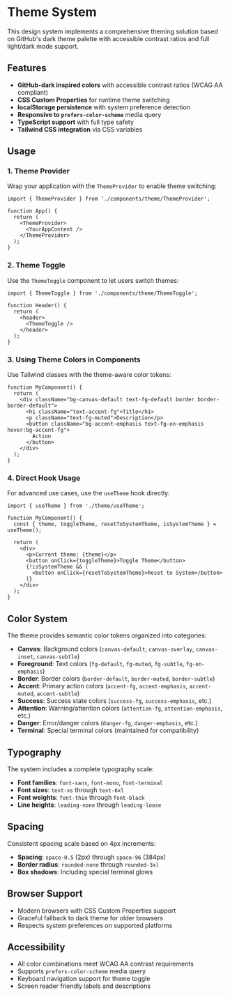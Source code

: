 
<Meta title="Design System/Theme" />

# Theme System

This design system implements a comprehensive theming solution based on GitHub's dark theme palette with accessible contrast ratios and full light/dark mode support.

## Features

- **GitHub-dark inspired colors** with accessible contrast ratios (WCAG AA compliant)
- **CSS Custom Properties** for runtime theme switching
- **localStorage persistence** with system preference detection
- **Responsive to `prefers-color-scheme`** media query
- **TypeScript support** with full type safety
- **Tailwind CSS integration** via CSS variables

## Usage

### 1. Theme Provider

Wrap your application with the `ThemeProvider` to enable theme switching:

```tsx
import { ThemeProvider } from './components/theme/ThemeProvider';

function App() {
  return (
    <ThemeProvider>
      <YourAppContent />
    </ThemeProvider>
  );
}
```

### 2. Theme Toggle

Use the `ThemeToggle` component to let users switch themes:

```tsx
import { ThemeToggle } from './components/theme/ThemeToggle';

function Header() {
  return (
    <header>
      <ThemeToggle />
    </header>
  );
}
```

### 3. Using Theme Colors in Components

Use Tailwind classes with the theme-aware color tokens:

```tsx
function MyComponent() {
  return (
    <div className="bg-canvas-default text-fg-default border border-border-default">
      <h1 className="text-accent-fg">Title</h1>
      <p className="text-fg-muted">Description</p>
      <button className="bg-accent-emphasis text-fg-on-emphasis hover:bg-accent-fg">
        Action
      </button>
    </div>
  );
}
```

### 4. Direct Hook Usage

For advanced use cases, use the `useTheme` hook directly:

```tsx
import { useTheme } from './theme/useTheme';

function MyComponent() {
  const { theme, toggleTheme, resetToSystemTheme, isSystemTheme } = useTheme();
  
  return (
    <div>
      <p>Current theme: {theme}</p>
      <button onClick={toggleTheme}>Toggle Theme</button>
      {!isSystemTheme && (
        <button onClick={resetToSystemTheme}>Reset to System</button>
      )}
    </div>
  );
}
```

## Color System

The theme provides semantic color tokens organized into categories:

- **Canvas**: Background colors (`canvas-default`, `canvas-overlay`, `canvas-inset`, `canvas-subtle`)
- **Foreground**: Text colors (`fg-default`, `fg-muted`, `fg-subtle`, `fg-on-emphasis`)
- **Border**: Border colors (`border-default`, `border-muted`, `border-subtle`)
- **Accent**: Primary action colors (`accent-fg`, `accent-emphasis`, `accent-muted`, `accent-subtle`)
- **Success**: Success state colors (`success-fg`, `success-emphasis`, etc.)
- **Attention**: Warning/attention colors (`attention-fg`, `attention-emphasis`, etc.)
- **Danger**: Error/danger colors (`danger-fg`, `danger-emphasis`, etc.)
- **Terminal**: Special terminal colors (maintained for compatibility)

## Typography

The system includes a complete typography scale:

- **Font families**: `font-sans`, `font-mono`, `font-terminal`
- **Font sizes**: `text-xs` through `text-6xl`
- **Font weights**: `font-thin` through `font-black`
- **Line heights**: `leading-none` through `leading-loose`

## Spacing

Consistent spacing scale based on 4px increments:

- **Spacing**: `space-0.5` (2px) through `space-96` (384px)
- **Border radius**: `rounded-none` through `rounded-3xl`
- **Box shadows**: Including special terminal glows

## Browser Support

- Modern browsers with CSS Custom Properties support
- Graceful fallback to dark theme for older browsers
- Respects system preferences on supported platforms

## Accessibility

- All color combinations meet WCAG AA contrast requirements
- Supports `prefers-color-scheme` media query
- Keyboard navigation support for theme toggle
- Screen reader friendly labels and descriptions
